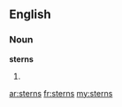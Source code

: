 ==English==

===Noun===
'''sterns'''

# {{plural of|stern}}

[[ar:sterns]]
[[fr:sterns]]
[[my:sterns]]